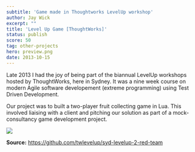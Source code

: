 ```yaml
---
subtitle: 'Game made in Thoughtworks LevelUp workshop'
author: Jay Wick
excerpt: ""
title: 'Level Up Game [ThoughtWorks]'
status: publish
score: 50
tag: other-projects
hero: preview.png
date: 2013-10-15
---
```


Late 2013 I had the joy of being part of the biannual LevelUp workshops hosted by ThoughtWorks, here in Sydney. It was a nine week course on modern Agile software developement (extreme programming) using Test Driven Development.

Our project was to built a two-player fruit collecting game in Lua. This involved liaising with a client and pitching our solution as part of a mock-consultancy game development project.

![](./preview.png)

**Source:** https://github.com/twlevelup/syd-levelup-2-red-team